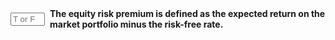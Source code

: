::: {.question-block}

<form onsubmit="event.preventDefault(); checkAnswerBox('module4_tf_q47','T')" style="display: flex; align-items: center; gap: 8px;">
<input type="text" id="module4_tf_q47" name="module4_tf_q47" maxlength="1" placeholder="T or F" style="width: 55px;" data-correct-answer="T" /> 
<label for="module4_tf_q47"><strong>The equity risk premium is defined as the expected return on the market portfolio minus the risk-free rate.</strong></label>
</form>

<div id="feedback-module4_tf_q47" class="feedback" data-status="" style="display:none;">
The sentence is TRUE. It represents the additional return investors demand for taking on market risk.
</div>

:::
